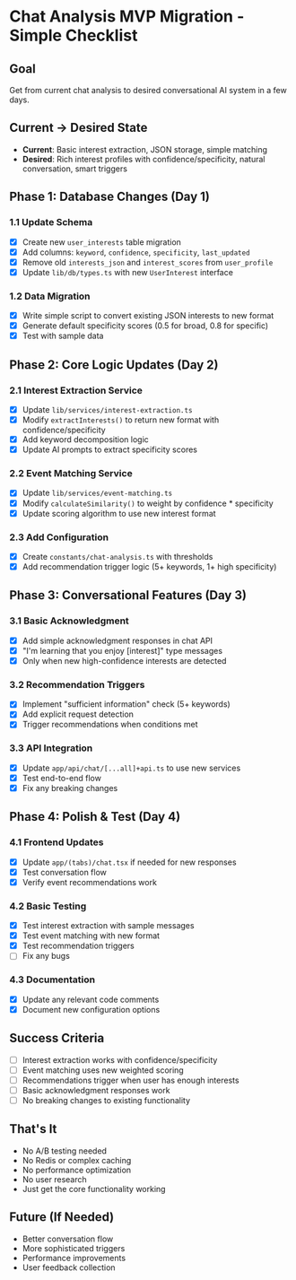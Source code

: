 # Chat Analysis MVP Migration - Simple Checklist

## Goal
Get from current chat analysis to desired conversational AI system in a few days.

## Current → Desired State
- **Current**: Basic interest extraction, JSON storage, simple matching
- **Desired**: Rich interest profiles with confidence/specificity, natural conversation, smart triggers

## Phase 1: Database Changes (Day 1)

### 1.1 Update Schema
- [x] Create new `user_interests` table migration
- [x] Add columns: `keyword`, `confidence`, `specificity`, `last_updated`
- [x] Remove old `interests_json` and `interest_scores` from `user_profile`
- [x] Update `lib/db/types.ts` with new `UserInterest` interface

### 1.2 Data Migration
- [x] Write simple script to convert existing JSON interests to new format
- [x] Generate default specificity scores (0.5 for broad, 0.8 for specific)
- [x] Test with sample data

## Phase 2: Core Logic Updates (Day 2)

### 2.1 Interest Extraction Service
- [x] Update `lib/services/interest-extraction.ts`
- [x] Modify `extractInterests()` to return new format with confidence/specificity
- [x] Add keyword decomposition logic
- [x] Update AI prompts to extract specificity scores

### 2.2 Event Matching Service
- [x] Update `lib/services/event-matching.ts`
- [x] Modify `calculateSimilarity()` to weight by confidence * specificity
- [x] Update scoring algorithm to use new interest format

### 2.3 Add Configuration
- [x] Create `constants/chat-analysis.ts` with thresholds
- [x] Add recommendation trigger logic (5+ keywords, 1+ high specificity)

## Phase 3: Conversational Features (Day 3)

### 3.1 Basic Acknowledgment
- [x] Add simple acknowledgment responses in chat API
- [x] "I'm learning that you enjoy [interest]" type messages
- [x] Only when new high-confidence interests are detected

### 3.2 Recommendation Triggers
- [x] Implement "sufficient information" check (5+ keywords)
- [x] Add explicit request detection
- [x] Trigger recommendations when conditions met

### 3.3 API Integration
- [x] Update `app/api/chat/[...all]+api.ts` to use new services
- [x] Test end-to-end flow
- [x] Fix any breaking changes

## Phase 4: Polish & Test (Day 4)

### 4.1 Frontend Updates
- [x] Update `app/(tabs)/chat.tsx` if needed for new responses
- [x] Test conversation flow
- [x] Verify event recommendations work

### 4.2 Basic Testing
- [x] Test interest extraction with sample messages
- [x] Test event matching with new format
- [x] Test recommendation triggers
- [ ] Fix any bugs

### 4.3 Documentation
- [x] Update any relevant code comments
- [x] Document new configuration options

## Success Criteria
- [ ] Interest extraction works with confidence/specificity
- [ ] Event matching uses new weighted scoring
- [ ] Recommendations trigger when user has enough interests
- [ ] Basic acknowledgment responses work
- [ ] No breaking changes to existing functionality

## That's It
- No A/B testing needed
- No Redis or complex caching
- No performance optimization
- No user research
- Just get the core functionality working

## Future (If Needed)
- Better conversation flow
- More sophisticated triggers
- Performance improvements
- User feedback collection
